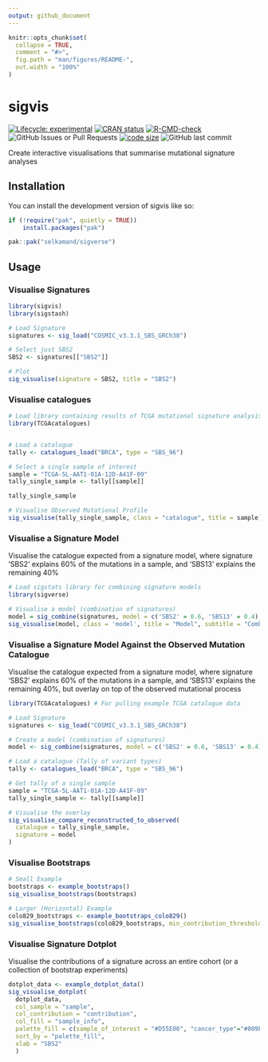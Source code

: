 ```yaml
---
output: github_document
---
```


<!-- README.md is generated from README.Rmd. Please edit that file -->

```r
knitr::opts_chunk$set(
  collapse = TRUE,
  comment = "#>",
  fig.path = "man/figures/README-",
  out.width = "100%"
)
```

# sigvis

<!-- badges: start -->
[![Lifecycle: experimental](https://img.shields.io/badge/lifecycle-experimental-orange.svg)](https://lifecycle.r-lib.org/articles/stages.html#experimental)
[![CRAN status](https://www.r-pkg.org/badges/version/sigvis)](https://CRAN.R-project.org/package=sigvis)
[![R-CMD-check](https://github.com/selkamand/sigvis/actions/workflows/R-CMD-check.yaml/badge.svg)](https://github.com/selkamand/sigvis/actions/workflows/R-CMD-check.yaml)
![GitHub Issues or Pull
Requests](https://img.shields.io/github/issues-closed/selkamand/ggoncoplot)
[![code size](https://img.shields.io/github/languages/code-size/selkamand/sigvis.svg)](https://github.com/selkamand/sigvis)
![GitHub last
commit](https://img.shields.io/github/last-commit/selkamand/sigvis)
<!-- badges: end -->

Create interactive visualisations that summarise mutational signature analyses

## Installation

You can install the development version of sigvis like so:

``` r
if (!require("pak", quietly = TRUE))
    install.packages("pak")

pak::pak("selkamand/sigverse")
```

## Usage

### Visualise Signatures

```r
library(sigvis)
library(sigstash)

# Load Signature
signatures <- sig_load("COSMIC_v3.3.1_SBS_GRCh38")

# Select just SBS2
SBS2 <- signatures[["SBS2"]]

# Plot
sig_visualise(signature = SBS2, title = "SBS2")
```



### Visualise catalogues

```r
# Load library containing results of TCGA mutational signature analysis
library(TCGAcatalogues)


# Load a catalogue
tally <- catalogues_load("BRCA", type = "SBS_96")

# Select a single sample of interest
sample = "TCGA-5L-AAT1-01A-12D-A41F-09"
tally_single_sample <- tally[[sample]]

tally_single_sample

# Visualise Observed Mutational Profile
sig_visualise(tally_single_sample, class = "catalogue", title = sample)
```

### Visualise a Signature Model

Visualise the catalogue expected from a signature model, where signature 'SBS2' explains 60% of the mutations in a sample, and 'SBS13' explains the remaining 40%

```r
# Load sigstats library for combining signature models
library(sigverse)

# Visualise a model (combination of signatures)
model = sig_combine(signatures, model = c('SBS2' = 0.6, 'SBS13' = 0.4), format = "combined")
sig_visualise(model, class = 'model', title = "Model", subtitle = "Combination of SBS2 (60%) and SBS13 (40%)")
```


### Visualise a Signature Model Against the Observed Mutation Catalogue

Visualise the catalogue expected from a signature model, where signature 'SBS2' explains 60% of the mutations in a sample, and 'SBS13' explains the remaining 40%, but overlay on top of the observed mutational process

```r
library(TCGAcatalogues) # For pulling example TCGA catalogue data

# Load Signature
signatures <- sig_load("COSMIC_v3.3.1_SBS_GRCh38")

# Create a model (combination of signatures)
model <- sig_combine(signatures, model = c('SBS2' = 0.6, 'SBS13' = 0.4), format = "signature")

# Load a catalogue (Tally of variant types)
tally <- catalogues_load("BRCA", type = "SBS_96")

# Get tally of a single sample
sample = "TCGA-5L-AAT1-01A-12D-A41F-09"
tally_single_sample <- tally[[sample]]

# Visualise the overlay
sig_visualise_compare_reconstructed_to_observed(
  catalogue = tally_single_sample,
  signature = model
)
```

### Visualise Bootstraps

```r
# Small Example
bootstraps <- example_bootstraps()
sig_visualise_bootstraps(bootstraps)

# Larger (Horizontal) Example
colo829_bootstraps <- example_bootstraps_colo829()
sig_visualise_bootstraps(colo829_bootstraps, min_contribution_threshold = 0.05, pvalue = 0.05, horizontal = TRUE)
```


### Visualise Signature Dotplot

Visualise the contributions of a signature across an entire cohort (or a collection of bootstrap experiments)

```r
dotplot_data <- example_dotplot_data()
sig_visualise_dotplot(
  dotplot_data, 
  col_sample = "sample", 
  col_contribution = "contribution",
  col_fill = "sample_info",
  palette_fill = c(sample_of_interest = "#D55E00", "cancer_type"="#009E73", "other" = "#000000"),
  sort_by = "palette_fill",
  xlab = "SBS2"
  )
```

